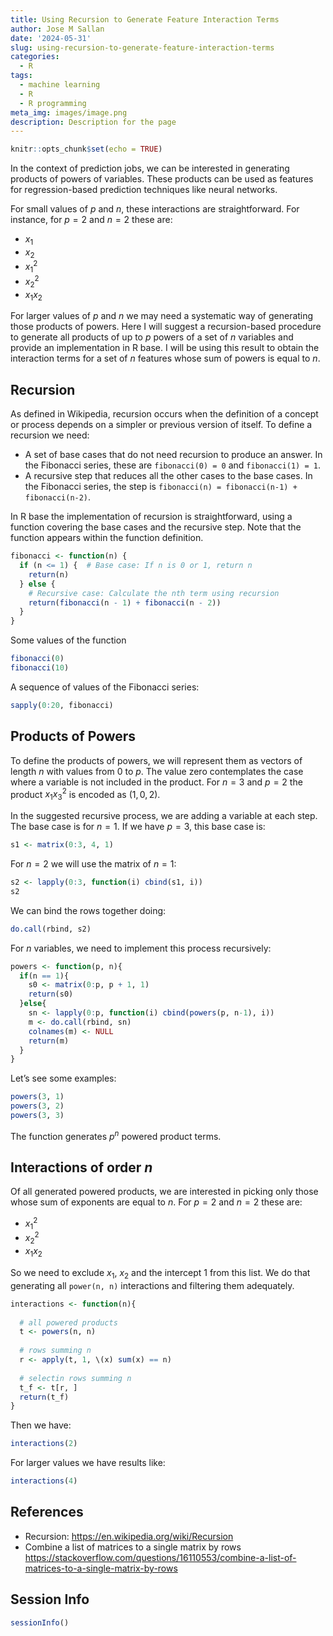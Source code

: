 ```yaml
---
title: Using Recursion to Generate Feature Interaction Terms
author: Jose M Sallan
date: '2024-05-31'
slug: using-recursion-to-generate-feature-interaction-terms
categories:
  - R
tags:
  - machine learning
  - R
  - R programming
meta_img: images/image.png
description: Description for the page
---
```


```r
knitr::opts_chunk$set(echo = TRUE)
```

In the context of prediction jobs, we can be interested in generating products of powers of variables. These products can be used as features for regression-based prediction techniques like neural networks.

For small values of $p$ and $n$, these interactions are straightforward. For instance, for $p=2$ and $n=2$ these are:

-   $x_1$
-   $x_2$
-   $x_1^2$
-   $x_2^2$
-   $x_1x_2$

For larger values of $p$ and $n$ we may need a systematic way of generating those products of powers. Here I will suggest a recursion-based procedure to generate all products of up to $p$ powers of a set of $n$ variables and provide an implementation in R base. I will be using this result to obtain the interaction terms for a set of $n$ features whose sum of powers is equal to $n$.

## Recursion

As defined in Wikipedia, recursion occurs when the definition of a concept or process depends on a simpler or previous version of itself. To define a recursion we need:

-   A set of base cases that do not need recursion to produce an answer. In the Fibonacci series, these are `fibonacci(0) = 0` and `fibonacci(1) = 1`.
-   A recursive step that reduces all the other cases to the base cases. In the Fibonacci series, the step is `fibonacci(n) = fibonacci(n-1) + fibonacci(n-2)`.

In R base the implementation of recursion is straightforward, using a function covering the base cases and the recursive step. Note that the function appears within the function definition.

```r
fibonacci <- function(n) {
  if (n <= 1) {  # Base case: If n is 0 or 1, return n
    return(n)
  } else {
    # Recursive case: Calculate the nth term using recursion
    return(fibonacci(n - 1) + fibonacci(n - 2))
  }
}
```

Some values of the function

```r
fibonacci(0)
fibonacci(10)
```

A sequence of values of the Fibonacci series:

```r
sapply(0:20, fibonacci)
```

## Products of Powers

To define the products of powers, we will represent them as vectors of length $n$ with values from 0 to $p$. The value zero contemplates the case where a variable is not included in the product. For $n = 3$ and $p = 2$ the product $x_1x_3^2$ is encoded as $(1, 0, 2)$.

In the suggested recursive process, we are adding a variable at each step. The base case is for $n=1$. If we have $p=3$, this base case is:

```r
s1 <- matrix(0:3, 4, 1)
```

For $n=2$ we will use the matrix of $n=1$:

```r
s2 <- lapply(0:3, function(i) cbind(s1, i))
s2
```

We can bind the rows together doing:

```r
do.call(rbind, s2)
```

For $n$ variables, we need to implement this process recursively:

```r
powers <- function(p, n){
  if(n == 1){
    s0 <- matrix(0:p, p + 1, 1)
    return(s0)
  }else{
    sn <- lapply(0:p, function(i) cbind(powers(p, n-1), i))
    m <- do.call(rbind, sn)
    colnames(m) <- NULL
    return(m)
  }
}
```

Let's see some examples:

```r
powers(3, 1)
powers(3, 2)
powers(3, 3)
```

The function generates $p^n$ powered product terms.

## Interactions of order *n*

Of all generated powered products, we are interested in picking only those whose sum of exponents are equal to $n$. For $p =2$ and $n = 2$ these are:

-   $x_1^2$
-   $x_2^2$
-   $x_1x_2$

So we need to exclude $x_1$, $x_2$ and the intercept $1$ from this list. We do that generating all `power(n, n)` interactions and filtering them adequately.

```r
interactions <- function(n){
  
  # all powered products
  t <- powers(n, n)
  
  # rows summing n
  r <- apply(t, 1, \(x) sum(x) == n)
  
  # selectin rows summing n
  t_f <- t[r, ]
  return(t_f)
}
```

Then we have:

```r
interactions(2)
```

For larger values we have results like:

```r
interactions(4)
```

## References

-   Recursion: <https://en.wikipedia.org/wiki/Recursion>
-   Combine a list of matrices to a single matrix by rows <https://stackoverflow.com/questions/16110553/combine-a-list-of-matrices-to-a-single-matrix-by-rows>

## Session Info

```r
sessionInfo()
```



